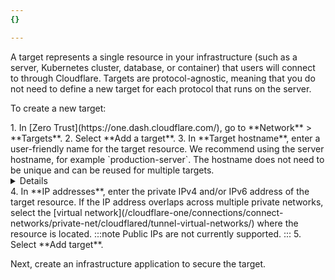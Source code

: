 ```yaml
---
{}

---
```



A target represents a single resource in your infrastructure (such as a server, Kubernetes cluster, database, or container) that users will connect to through Cloudflare. Targets are protocol-agnostic, meaning that you do not need to define a new target for each protocol that runs on the server.

To create a new target:

<Tabs>
<TabItem label="Dashboard">
1. In [Zero Trust](https://one.dash.cloudflare.com/), go to **Network** > **Targets**.
2. Select **Add a target**.
3. In **Target hostname**, enter a user-friendly name for the target resource. We recommend using the server hostname, for example `production-server`. The hostname does not need to be unique and can be reused for multiple targets.
	<Details header="Format restrictions">
			- Case insensitive
			- Contain no more than 255 characters
			- Contain only alphanumeric characters, `-`, or `.` (no spaces allowed)
			- Start and end with an alphanumeric character
	</Details>
4. In **IP addresses**, enter the private IPv4 and/or IPv6 address of the target resource. If the IP address overlaps across multiple private networks, select the [virtual network](/cloudflare-one/connections/connect-networks/private-net/cloudflared/tunnel-virtual-networks/) where the resource is located.
:::note
Public IPs are not currently supported.
:::
5. Select **Add target**.
</TabItem>
<TabItem label="API">

</TabItem>
</Tabs>

Next, create an infrastructure application to secure the target.